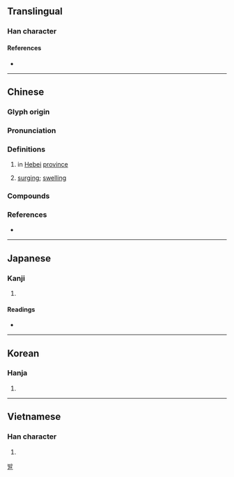 {{character info}}
==Translingual==

===Han character===
{{Han char|rn=85|rad=水|as=09|sn=12|four=34127|canj=EJDS|ids=⿰氵勃}}

====References====
* {{Han ref|kx=0634.050|dkj=17769|dj=1041.020|hdz=31670.070|uh=6E24|ud=28196|bh=B4F1|bd=46321}}

----

==Chinese==
{{zh-forms|alt=㴾}}

===Glyph origin===
{{Han etym}}
{{Han compound|水|勃|ls=psc|t1=water|c1=s|c2=p}}

===Pronunciation===
{{zh-pron
|m=bó
|c=but6
|mn=pu̍t
|mc=y
|oc=y
|cat=pn,a
}}

===Definitions===
{{zh-hanzi}}

# {{zh-div|海}} {{w|Bohai Sea}} in [[Hebei]] [[province]]
# {{lb|zh|literary}} [[surging]]; [[swelling]]

===Compounds===
{{zh-der|渤海鎖鑰|渤翁|渤海|渤海海峽|滃渤|滂渤|溟渤|渤潏|渤海國}}

===References===
* {{R:twedu|A02261}}

----

==Japanese==

===Kanji===
{{ja-kanji|grade=|rs=水09}}

# {{rfdef|ja|sort=水09}}

====Readings====
* {{ja-readings
|goon=ぼち
|kanon=ほつ
|kanyoon=ぼつ
|kun=
}}

----

==Korean==

===Hanja===
{{ko-hanja|hangeul=발|eumhun=|rv=bal|mr=pal|y=pal}}

# {{rfdef|ko|sort=水09}}

[[Category:Hanja readings|발]]

----

==Vietnamese==

===Han character===
{{vi-hantu|[[bọt]], [[bột]]|rs=水09}}

# {{rfdef|vi|sort=水09}}